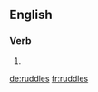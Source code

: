 ==English==

===Verb===
{{head|en}}

# {{en-third-person singular of|ruddle}}

[[de:ruddles]]
[[fr:ruddles]]